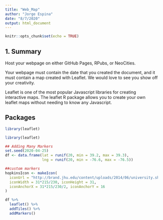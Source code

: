 ```yaml
---
title: "Web_Map"
author: "Jorge Espina"
date: "8/7/2020"
output: html_document
---
```


```r
knitr::opts_chunk$set(echo = TRUE)
```
## 1. Summary
Host your webpage on either GitHub Pages, RPubs, or NeoCities.

Your webpage must contain the date that you created the document, and it must contain a map created with Leaflet. We would love to see you show off your creativity.

Leaflet is one of the most popular Javascript libraries for creating interactive maps. The leaflet R package allows you to create your own leaflet maps without needing to know any Javascript.

## Packages
```r
library(leaflet)
```

```r
library(leaflet)

## Adding Many Markers
set.seed(2020-04-25)
df <- data.frame(lat = runif(20, min = 39.2, max = 39.3),
                 lng = runif(20, min = -76.6, max = -76.5))

##custom markers 
hopkinsIcon <- makeIcon(
  iconUrl = "http://brand.jhu.edu/content/uploads/2014/06/university.shield.small_.blue_.png",
  iconWidth = 31*215/230, iconHeight = 31,
  iconAnchorX = 31*215/230/2, iconAnchorY = 16
)

df %>% 
  leaflet() %>%
  addTiles() %>%
  addMarkers()



```